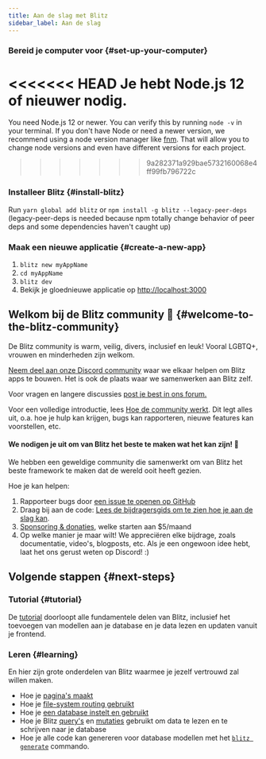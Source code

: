```yaml
---
title: Aan de slag met Blitz
sidebar_label: Aan de slag
---
```


### Bereid je computer voor {#set-up-your-computer}

<<<<<<< HEAD
Je hebt Node.js 12 of nieuwer nodig.
=======
You need Node.js 12 or newer. You can verify this by running `node -v` in
your terminal. If you don't have Node or need a newer version, we
recommend using a node version manager like
[fnm](https://github.com/Schniz/fnm). That will allow you to change node
versions and even have different versions for each project.
>>>>>>> 9a282371a929bae5732160068e4ff99fb796722c

### Installeer Blitz {#install-blitz}

Run `yarn global add blitz` or `npm install -g blitz --legacy-peer-deps`
(legacy-peer-deps is needed because npm totally change behavior of peer
deps and some dependencies haven't caught up)

### Maak een nieuwe applicatie {#create-a-new-app}

1. `blitz new myAppName`
2. `cd myAppName`
3. `blitz dev`
4. Bekijk je gloednieuwe applicatie op
   [http://localhost:3000](http://localhost:3000)

## Welkom bij de Blitz community 👋 {#welcome-to-the-blitz-community}

De Blitz community is warm, veilig, divers, inclusief en leuk! Vooral
LGBTQ+, vrouwen en minderheden zijn welkom.

[Neem deel aan onze Discord community](https://discord.blitzjs.com) waar
we elkaar helpen om Blitz apps te bouwen. Het is ook de plaats waar we
samenwerken aan Blitz zelf.

Voor vragen en langere discussies
[post je best in ons forum.](https://github.com/blitz-js/blitz/discussions)

Voor een volledige introductie, lees
[Hoe de community werkt](./how-the-community-operates). Dit legt alles
uit, o.a. hoe je hulp kan krijgen, bugs kan rapporteren, nieuwe features
kan voorstellen, etc.

#### We nodigen je uit om van Blitz het beste te maken wat het kan zijn! 🤝

We hebben een geweldige community die samenwerkt om van Blitz het beste
framework te maken dat de wereld ooit heeft gezien.

Hoe je kan helpen:

1. Rapporteer bugs door
   [een issue te openen op GitHub](https://github.com/blitz-js/blitz/issues/new/choose)
1. Draag bij aan de code:
   [Lees de bijdragersgids om te zien hoe je aan de slag kan](./contributing).
1. [Sponsoring & donaties](https://github.com/blitz-js/blitz#sponsors-and-donations),
   welke starten aan $5/maand
1. Op welke manier je maar wilt! We appreciëren elke bijdrage, zoals
   documentatie, video's, blogposts, etc. Als je een ongewoon idee hebt,
   laat het ons gerust weten op Discord! :)

## Volgende stappen {#next-steps}

### Tutorial {#tutorial}

De [tutorial](./tutorial) doorloopt alle fundamentele delen van Blitz,
inclusief het toevoegen van modellen aan je database en je data lezen en
updaten vanuit je frontend.

### Leren {#learning}

En hier zijn grote onderdelen van Blitz waarmee je jezelf vertrouwd zal
willen maken.

- Hoe je [pagina's maakt](./pages)
- Hoe je [file-system routing gebruikt](./routing)
- Hoe je [een database instelt en gebruikt](./database-overview)
- Hoe je Blitz [query's](./query-resolvers) en
  [mutaties](./mutation-resolvers) gebruikt om data te lezen en te
  schrijven naar je database
- Hoe je alle code kan genereren voor database modellen met het
  [`blitz generate`](./cli-generate) commando.
